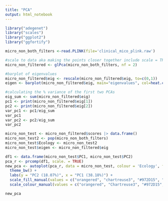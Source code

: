 ```yaml
---
title: "PCA"
output: html_notebook
---
```


```r
library("adegenet")
library("scales")
library("ggplot2")
library("ggfortify")
```


```r
micro_non_both_filters <-read.PLINK(file='clinical_mico_plink.raw')

#scale to data aka making the points closer together include scale = TRUE "default is false", (nf) is the number of retained pc
micro_non_filtered <- glPca(micro_non_both_filters, nf = 2)

#barplot of eigenvalues
micro_non_filtered$eig <- rescale(micro_non_filtered$eig, to=c(0,1))
eigen <- barplot(micro_non_filtered$eig, main="eigenvalues", col=heat.colors(length(micro_non_filtered$eig)))

#calculating the % variance of the first two PCAs
eig_sum <- sum(micro_non_filtered$eig)
pc1 <- print(micro_non_filtered$eig[1])
pc2 <- print(micro_non_filtered$eig[2])
var_pc1 <- pc1/eig_sum
var_pc1
var_pc2 <- pc2/eig_sum
var_pc2

micro_non_test <- micro_non_filtered$scores |> data.frame()
micro_non_test2 <- pop(micro_non_both_filters)
micro_non_test$Ecology <- micro_non_test2
micro_non_test$eigen <- micro_non_filtered$eig

df1 <- data.frame(micro_non_test$PC1, micro_non_test$PC2)
pca_r <- prcomp(df1, scale. = TRUE)
new_pca <- autoplot(pca_r, data = micro_non_test, colour = 'Ecology', frame = TRUE, frame.type = "norm") +
  theme_bw() +
  labs(y = "PC2 (18.07%)", x = "PC1 (38.18%)") +
  scale_fill_manual(values = c("orangered", "chartreuse3", "#972D15", "Black"), labels = c("Clonal clinical", "Environmental", "Epidemic clinical", "Unknown")) +
  scale_colour_manual(values = c("orangered", "Chartreuse3", "#972D15", "Black"), labels = c("Clonal clinical", "Environmental", "Epidemic clinical", "Unknown"))

new_pca

```




